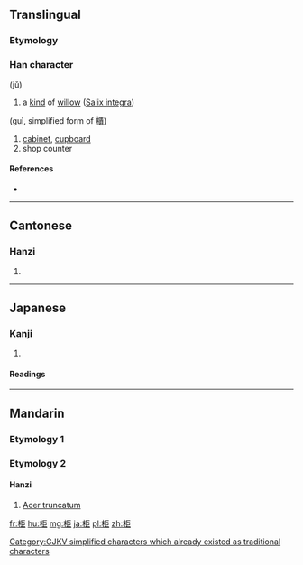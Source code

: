 {{also|櫃}}
==Translingual==

===Etymology===
{{Han compound|木|巨|c1=s|c2=p|t1=tree|t2=huge|ls=psc}}

===Han character===
{{Han char|rn=75|rad=木|as=05|sn=9|four=4191<sub>7</sub>|canj=木尸尸 (DSS)|ids=⿰[[木]][[巨]]}}

(jǔ)

# a [[kind]] of [[willow]] ([[w:Salix integra|Salix integra]])

(guì, simplified form of 櫃)
# [[cabinet]], [[cupboard]]
# shop counter

====References====
* {{Han ref|kx=0519.140|dkj=14631|dj=0907.130|hdz=21167.050|uh=67DC|ud=26588|bh=CF40|bd=53056}}

[[Category:CJKV simplified characters which already existed as traditional characters]]

----

==Cantonese==

===Hanzi===
{{yue-hanzi|jyut=geoi2|y=geui2|tra=櫃}}

# {{defn|lang=yue|sort=木05}}

----

==Japanese==

===Kanji===
{{ja-kanji|grade=|rs=木05}}

# {{defn|lang=ja|sort=木05}}

====Readings====
{{ja-readings|on=[[きょ]] (kyo), [[こ]] (ko), [[く]] (ku)|kun=[[あまだれ]] (amadare)}}

----

==Mandarin==
===Etymology 1===
{{zh-see|櫃}}
===Etymology 2===
====Hanzi====
{{cmn-hanzi|pin=[[jǔ]] ([[ju3]])|wg=chü<sup>3</sup>}}

# [[Acer truncatum]]

[[fr:柜]]
[[hu:柜]]
[[mg:柜]]
[[ja:柜]]
[[pl:柜]]
[[zh:柜]]